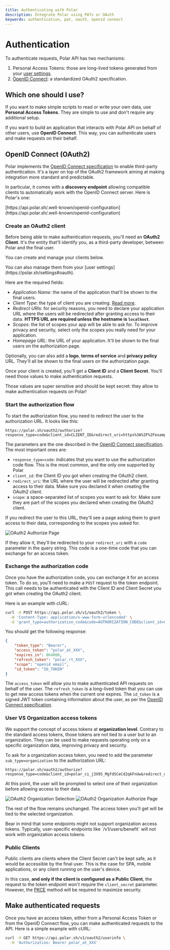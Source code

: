 ```yaml
---
title: Authenticating with Polar
description: Integrate Polar using PATs or OAuth
keywords: authentication, pat, oauth, openid connect
---
```



# Authentication

To authenticate requests, Polar API has two mechanisms:

1. Personal Access Tokens: those are long-lived tokens generated from your [user settings](https://polar.sh/settings#pat).
2. [OpenID Connect](#openid-connect): a standardized OAuth2 specification.

## Which one should I use?

If you want to make simple scripts to read or write your own data, use **Personal Access Tokens**. They are simple to use and don't require any additional setup.

If you want to build an application that interacts with Polar API on behalf of other users, use **OpenID Connect**. This way, you can authenticate users and make requests on their behalf.

## OpenID Connect (OAuth2)

Polar implements the [OpenID Connect specification](https://openid.net/developers/how-connect-works/) to enable third-party authentication. It's a layer on top of the OAuth2 framework aiming at making integration more standard and predictable.

In particular, it comes with a **discovery endpoint** allowing compatible clients to automatically work with the OpenID Connect server. Here is Polar's one:

<div className="text-xl text-center">
[https://api.polar.sh/.well-known/openid-configuration](https://api.polar.sh/.well-known/openid-configuration)
</div>

### Create an OAuth2 client

Before being able to make authentication requests, you'll need an **OAuth2 Client**. It's the entity that'll identify you, as a third-party developer, between Polar and the final user.

You can create and manage your clients below.

<div className="not-prose mb-6">
  <OAuthSettings />
</div>

<BrowserCallout type="TIP">
You can also manage them from your [user settings](https://polar.sh/settings#oauth).
</BrowserCallout>

Here are the required fields:

* *Application Name*: the name of the application that'll be shown to the final users.
* *Client Type*: the type of client you are creating. [Read more](#public-clients).
* *Redirect URIs*: for security reasons, you need to declare your application URL where the users will be redirected after granting access to their data. **HTTPS URL are required unless the hostname is `localhost`**.
* *Scopes*: the list of scopes your app will be able to ask for. To improve privacy and security, select only the scopes you really need for your application.
* *Homepage URL*: the URL of your application. It'll be shown to the final users on the authorization page.

Optionally, you can also add a **logo**, **terms of service** and **privacy policy** URL. They'll all be shown to the final users on the authorization page.

Once your client is created, you'll get a **Client ID** and a **Client Secret**. You'll need those values to make authentication requests.

<BrowserCallout type="CAUTION">
Those values are super sensitive and should be kept secret: they allow to make authentication requests on Polar!
</BrowserCallout>

### Start the authorization flow

To start the authorization flow, you need to redirect the user to the authorization URL. It looks like this:

```
https://polar.sh/oauth2/authorize?response_type=code&client_id=CLIENT_ID&redirect_uri=https%3A%2F%2Fexample.com%2Fcallback&scope=openid%20email
```

The parameters are the one described in the [OpenID Connect specification](https://openid.net/specs/openid-connect-core-1_0.html#AuthRequest). The most important ones are:

* `response_type=code`: indicates that you want to use the authorization code flow. This is the most common, and the only one supported by Polar
* `client_id`: the Client ID you got when creating the OAuth2 client.
* `redirect_uri`: the URL where the user will be redirected after granting access to their data. Make sure you declared it when creating the OAuth2 client.
* `scope`: a space-separated list of scopes you want to ask for. Make sure they are part of the scopes you declared when creating the OAuth2 client.

If you redirect the user to this URL, they'll see a page asking them to grant access to their data, corresponding to the scopes you asked for.

![OAuth2 Authorize Page](./oauth2_authorize.png)

If they allow it, they'll be redirected to your `redirect_uri` with a `code` parameter in the query string. This code is a one-time code that you can exchange for an access token.

### Exchange the authorization code

Once you have the authorization code, you can exchange it for an access token. To do so, you'll need to make a `POST` request to the token endpoint. This call needs to be authenticated with the Client ID and Client Secret you got when creating the OAuth2 client.

Here is an example with cURL:

```bash
curl -X POST https://api.polar.sh/v1/oauth2/token \
  -H 'Content-Type: application/x-www-form-urlencoded' \
  -d 'grant_type=authorization_code&code=AUTHORIZATION_CODE&client_id=CLIENT_ID&client_secret=CLIENT_SECRET&redirect_uri=https://example.com/callback'
```

You should get the following response:

```json
{
    "token_type": "Bearer",
    "access_token": "polar_at_XXX",
    "expires_in": 864000,
    "refresh_token": "polar_rt_XXX",
    "scope": "openid email",
    "id_token": "ID_TOKEN"
}
```

The `access_token` will allow you to make authenticated API requests on behalf of the user. The `refresh_token` is a long-lived token that you can use to get new access tokens when the current one expires. The `id_token` is a signed JWT token containing information about the user, as per the [OpenID Connect specification](https://openid.net/specs/openid-connect-core-1_0.html#IDToken).

### User VS Organization access tokens

We support the concept of access tokens at **organization level**. Contrary to the standard access tokens, those tokens are not tied to a user but to an organization. They can be used to make requests operating only on a specific organization data, improving privacy and security.

To ask for a organization access token, you need to add the parameter `sub_type=organization` to the authorization URL:

```
https://polar.sh/oauth2/authorize?response_type=code&client_id=polar_ci_j3X95_MgfdSCeCd2qkFnUw&redirect_uri=https%3A%2F%2Fexample.com%2Fcallback&scope=openid%20email&sub_type=organization
```

At this point, the user will be prompted to select one of their organization before allowing access to their data.

![OAuth2 Organization Selection](./oauth2_organization_selection.png)
![OAuth2 Organization Authorize Page](./oauth2_organization_authorize.png)

The rest of the flow remains unchanged. The access token you'll get will be tied to the selected organization.

<BrowserCallout type="NOTE">
Bear in mind that some endpoints might not support organization access tokens. Typically, user-specific endpoints like `/v1/users/benefit` will not work with organization access tokens.
</BrowserCallout>

### Public Clients

Public clients are clients where the Client Secret can't be kept safe, as it would be accessible by the final user. This is the case for SPA, mobile applications, or any client running on the user's device.

In this case, **and only if the client is configured as a Public Client**, the request to the token endpoint won't require the `client_secret` parameter. However, the [PKCE](https://oauth.net/2/pkce/) method will be required to maximize security.

## Make authenticated requests

Once you have an access token, either from a Personal Access Token or from the OpenID Connect flow, you can make authenticated requests to the API. Here is a simple example with cURL:

```bash
curl -X GET https://api.polar.sh/v1/oauth2/userinfo \
  -H 'Authorization: Bearer polar_at_XXX'
```